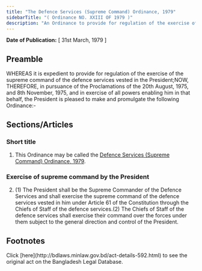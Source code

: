 ```yaml
---
title: "The Defence Services (Supreme Command) Ordinance, 1979"
sidebarTitle: "( Ordinance NO. XXIII OF 1979 )"
description: "An Ordinance to provide for regulation of the exercise of the Supreme command of the defence services vested in the President."
---
```


**Date of Publication:** [ 31st March, 1979 ]

## Preamble

WHEREAS it is expedient to provide for regulation of the exercise of the supreme command of the defence services vested in the President;NOW, THEREFORE, in pursuance of the Proclamations of the 20th August, 1975, and 8th November, 1975, and in exercise of all powers enabling him in that behalf, the President is pleased to make and promulgate the following Ordinance:-

## Sections/Articles

### Short title

1. This Ordinance may be called the [Defence Services (Supreme Command) Ordinance, 1979](/act-592.html "Defence Services (Supreme Command) Ordinance, 1979").

### Exercise of supreme command by the President

2. (1) The President shall be the Supreme Commander of the Defence Services and shall exercise the supreme command of the defence services vested in him under Article 61 of the Constitution through the Chiefs of Staff of the defence services.(2) The Chiefs of Staff of the defence services shall exercise their command over the forces under them subject to the general direction and control of the President.

## Footnotes

<Note>
  Click [here](http://bdlaws.minlaw.gov.bd/act-details-592.html) to see the original act on the Bangladesh Legal Database.
</Note>
